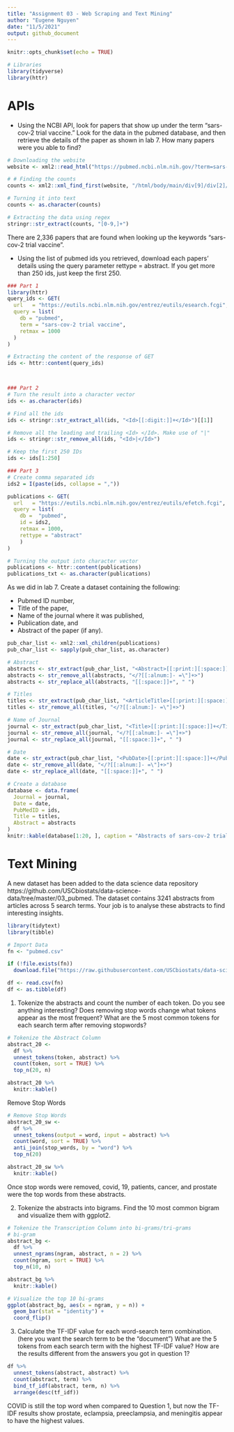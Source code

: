 ```yaml
---
title: "Assignment 03 - Web Scraping and Text Mining"
author: "Eugene Nguyen"
date: "11/5/2021"
output: github_document
---
```


```r
knitr::opts_chunk$set(echo = TRUE)

# Libraries
library(tidyverse)
library(httr)
```

# APIs

* Using the NCBI API, look for papers that show up under the term “sars-cov-2 trial vaccine.” Look for the data in the pubmed database, and then retrieve the details of the paper as shown in lab 7. How many papers were you able to find?
```r
# Downloading the website
website <- xml2::read_html("https://pubmed.ncbi.nlm.nih.gov/?term=sars-cov-2+trial+vaccine")

# # Finding the counts
counts <- xml2::xml_find_first(website, "/html/body/main/div[9]/div[2]/div[2]/div[1]/div[1]/span")

# Turning it into text
counts <- as.character(counts)

# Extracting the data using regex
stringr::str_extract(counts, "[0-9,]+")
```
There are 2,336 papers that are found when looking up the keywords "sars-cov-2 trial vaccine".


* Using the list of pubmed ids you retrieved, download each papers’ details using the query parameter rettype = abstract. If you get more than 250 ids, just keep the first 250.
```r
### Part 1
library(httr)
query_ids <- GET(
  url   = "https://eutils.ncbi.nlm.nih.gov/entrez/eutils/esearch.fcgi",
  query = list(
    db = "pubmed",
    term = "sars-cov-2 trial vaccine",
    retmax = 1000
  )
)

# Extracting the content of the response of GET
ids <- httr::content(query_ids)



### Part 2
# Turn the result into a character vector
ids <- as.character(ids)

# Find all the ids
ids <- stringr::str_extract_all(ids, "<Id>[[:digit:]]+</Id>")[[1]]

# Remove all the leading and trailing <Id> </Id>. Make use of "|"
ids <- stringr::str_remove_all(ids, "<Id>|</Id>")

# Keep the first 250 IDs
ids <- ids[1:250]

### Part 3
# Create comma separated ids
ids2 = I(paste(ids, collapse = ","))

publications <- GET(
  url   = "https://eutils.ncbi.nlm.nih.gov/entrez/eutils/efetch.fcgi",
  query = list(
    db =  "pubmed",
    id = ids2,
    retmax = 1000,
    rettype = "abstract"
    )
)

# Turning the output into character vector
publications <- httr::content(publications)
publications_txt <- as.character(publications)
```


As we did in lab 7. Create a dataset containing the following:

* Pubmed ID number,
* Title of the paper,
* Name of the journal where it was published,
* Publication date, and
* Abstract of the paper (if any).

```r
pub_char_list <- xml2::xml_children(publications)
pub_char_list <- sapply(pub_char_list, as.character)
```


```r
# Abstract
abstracts <- str_extract(pub_char_list, "<Abstract>[[:print:][:space:]]+</Abstract>")
abstracts <- str_remove_all(abstracts, "</?[[:alnum:]- =\"]+>")
abstracts <- str_replace_all(abstracts, "[[:space:]]+", " ")
```



```r
# Titles
titles <- str_extract(pub_char_list, "<ArticleTitle>[[:print:][:space:]]+</ArticleTitle>")
titles <- str_remove_all(titles, "</?[[:alnum:]- =\"]+>")
```

```r
# Name of Journal
journal <- str_extract(pub_char_list, "<Title>[[:print:][:space:]]+</Title>")
journal <- str_remove_all(journal, "</?[[:alnum:]- =\"]+>")
journal <- str_replace_all(journal, "[[:space:]]+", " ")
```

```r
# Date
date <- str_extract(pub_char_list, "<PubDate>[[:print:][:space:]]+</PubDate>")
date <- str_remove_all(date, "</?[[:alnum:]- =\"]+>")
date <- str_replace_all(date, "[[:space:]]+", " ")
```


```r
# Create a database
database <- data.frame(
  Journal = journal,
  Date = date,
  PubMedID = ids,
  Title = titles,
  Abstract = abstracts
)
knitr::kable(database[1:20, ], caption = "Abstracts of sars-cov-2 trial vaccine Papers")
```


# Text Mining
A new dataset has been added to the data science data repository https://github.com/USCbiostats/data-science-data/tree/master/03_pubmed. The dataset contains 3241 abstracts from articles across 5 search terms. Your job is to analyse these abstracts to find interesting insights.
```r
library(tidytext)
library(tibble)

# Import Data
fn <- "pubmed.csv"

if (!file.exists(fn))
  download.file("https://raw.githubusercontent.com/USCbiostats/data-science-data/master/03_pubmed/pubmed.csv", destfile = fn)

df <- read.csv(fn)
df <- as.tibble(df)
```


1. Tokenize the abstracts and count the number of each token. Do you see anything interesting? Does removing stop words change what tokens appear as the most frequent? What are the 5 most common tokens for each search term after removing stopwords?
```r
# Tokenize the Abstract Column
abstract_20 <- 
  df %>%
  unnest_tokens(token, abstract) %>%
  count(token, sort = TRUE) %>%
  top_n(20, n)

abstract_20 %>%
  knitr::kable()
```

Remove Stop Words
```r
# Remove Stop Words
abstract_20_sw <- 
  df %>%
  unnest_tokens(output = word, input = abstract) %>%
  count(word, sort = TRUE) %>%
  anti_join(stop_words, by = "word") %>%
  top_n(20)

abstract_20_sw %>%
  knitr::kable()
```

Once stop words were removed, covid, 19, patients, cancer, and prostate were the top words from these abstracts.



2. Tokenize the abstracts into bigrams. Find the 10 most common bigram and visualize them with ggplot2.
```r
# Tokenize the Transcription Column into bi-grams/tri-grams
# bi-gram
abstract_bg <- 
  df %>%
  unnest_ngrams(ngram, abstract, n = 2) %>%
  count(ngram, sort = TRUE) %>%
  top_n(10, n)

abstract_bg %>%
  knitr::kable()

# Visualize the top 10 bi-grams
ggplot(abstract_bg, aes(x = ngram, y = n)) +
  geom_bar(stat = "identity") +
  coord_flip()
```


3. Calculate the TF-IDF value for each word-search term combination. (here you want the search term to be the “document”) What are the 5 tokens from each search term with the highest TF-IDF value? How are the results different from the answers you got in question 1?
```r
df %>%
  unnest_tokens(abstract, abstract) %>%
  count(abstract, term) %>%
  bind_tf_idf(abstract, term, n) %>%
  arrange(desc(tf_idf))
```
COVID is still the top word when compared to Question 1, but now the TF-IDF results show prostate, eclampsia, preeclampsia, and meningitis appear to have the highest values.


